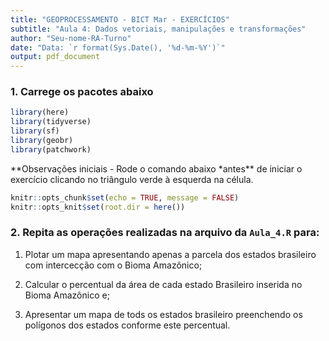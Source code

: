 ```yaml
---
title: "GEOPROCESSAMENTO - BICT Mar - EXERCÍCIOS"
subtitle: "Aula 4: Dados vetoriais, manipulações e transformações"
author: "Seu-nome-RA-Turno"
date: "Data: `r format(Sys.Date(), '%d-%m-%Y')`"
output: pdf_document
---
```


### 1. Carrege os pacotes abaixo

```r
library(here)
library(tidyverse)
library(sf)
library(geobr)
library(patchwork)
```

**Observações iniciais
 - Rode o comando abaixo *antes** de iniciar o exercício clicando no triângulo verde à esquerda na célula.
 
```r
knitr::opts_chunk$set(echo = TRUE, message = FALSE)
knitr::opts_knit$set(root.dir = here()) 
```

### 2. Repita as operações realizadas na arquivo da `Aula_4.R` para:

1. Plotar um mapa apresentando apenas a parcela dos estados brasileiro com intercecção com o Bioma Amazônico;

2. Calcular o percentual da área de cada estado Brasileiro inserida no Bioma Amazônico e;

3. Apresentar um mapa de tods os estados brasileiro preenchendo os polígonos dos estados conforme este percentual.
